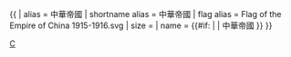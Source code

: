{{ {{{1<noinclude>|country showdata</noinclude>}}}
| alias = 中華帝國
| shortname alias = 中華帝國
| flag alias = Flag of the Empire of China 1915-1916.svg
| size = {{{size|}}}
| name =  {{#if: {{{name|}}} | {{{name|}}} | 中華帝國 }}
}}<noinclude>
[[Category:已不存在國家資料模板|C]]
</noinclude>